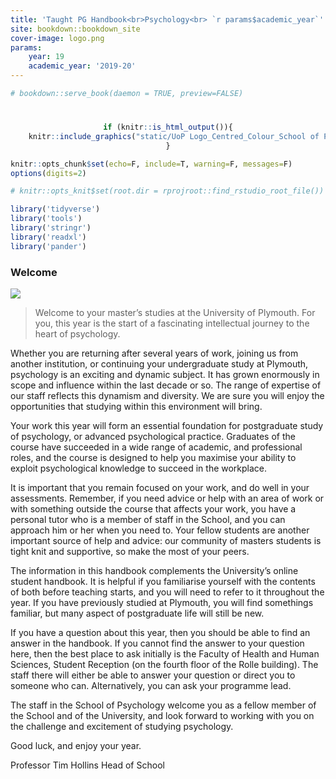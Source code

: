 ```yaml
---
title: 'Taught PG Handbook<br>Psychology<br> `r params$academic_year`'
site: bookdown::bookdown_site
cover-image: logo.png
params:
    year: 19
    academic_year: '2019-20'
---
```


```r
# bookdown::serve_book(daemon = TRUE, preview=FALSE)
```

# {-}

:::{.logo}

```r
if (knitr::is_html_output()){
    knitr::include_graphics("static/UoP Logo_Centred_Colour_School of Psychology-01.jpg")
}
```

:::

<style>
    .title {text-align:center;}
    .logo {text-align:center;}

</style>

```r
knitr::opts_chunk$set(echo=F, include=T, warning=F, messages=F)
options(digits=2)

# knitr::opts_knit$set(root.dir = rprojroot::find_rstudio_root_file())

library('tidyverse')
library('tools')
library('stringr')
library('readxl')
library('pander')


```

### Welcome

![](static/s200_timhollins.jpg){.thumbnail}

> Welcome to your master's studies at the University of Plymouth. For you, this year is the start of
> a fascinating intellectual journey to the heart of psychology.

Whether you are returning after several years of work, joining us from another
institution, or continuing your undergraduate study at Plymouth, psychology is
an exciting and dynamic subject. It has grown enormously in scope and influence
within the last decade or so. The range of expertise of our staff reflects this
dynamism and diversity. We are sure you will enjoy the opportunities that
studying within this environment will bring.

Your work this year will form an essential foundation for postgraduate study of
psychology, or advanced psychological practice. Graduates of the course have
succeeded in a wide range of academic, and professional roles, and the course is
designed to help you maximise your ability to exploit psychological knowledge to
succeed in the workplace.

It is important that you remain focused on your work, and do well in your
assessments. Remember, if you need advice or help with an area of work or with
something outside the course that affects your work, you have a personal tutor
who is a member of staff in the School, and you can approach him or her when you
need to. Your fellow students are another important source of help and advice:
our community of masters students is tight knit and supportive, so make the most
of your peers.

The information in this handbook complements the University’s online student
handbook. It is helpful if you familiarise yourself with the contents of both
before teaching starts, and you will need to refer to it throughout the year. If
you have previously studied at Plymouth, you will find somethings familiar, but
many aspect of postgraduate life will still be new.

If you have a question about this year, then you should be able to find an
answer in the handbook. If you cannot find the answer to your question here,
then the best place to ask initially is the Faculty of Health and Human
Sciences, Student Reception (on the fourth floor of the Rolle building). The
staff there will either be able to answer your question or direct you to someone
who can. Alternatively, you can ask your programme lead.

The staff in the School of Psychology welcome you as a fellow member of the
School and of the University, and look forward to working with you on the
challenge and excitement of studying psychology.

Good luck, and enjoy your year.

Professor Tim Hollins Head of School
